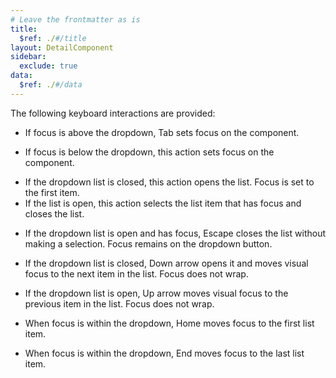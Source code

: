 ```yaml
---
# Leave the frontmatter as is
title:
  $ref: ./#/title
layout: DetailComponent
sidebar:
  exclude: true
data:
  $ref: ./#/data
---
```


The following keyboard interactions are provided:

<KeyboardControls>
<KeyboardControl keyOrCombos="Tab">

- If focus is above the dropdown, Tab sets focus on the component.

</KeyboardControl>
<KeyboardControl keyOrCombos="Shift + Tab">

- If focus is below the dropdown, this action sets focus on the component.

</KeyboardControl>

<KeyboardControl keyOrCombos="Space, Enter">

- If the dropdown list is closed, this action opens the list. Focus is set to the first item.
- If the list is open, this action selects the list item that has focus and closes the list.

</KeyboardControl>
<KeyboardControl keyOrCombos="Escape">

- If the dropdown list is open and has focus, Escape closes the list without making a selection. Focus remains on the dropdown button.

</KeyboardControl>

<KeyboardControl keyOrCombos="Down arrow">

- If the dropdown list is closed, Down arrow opens it and moves visual focus to the next item in the list. Focus does not wrap.

</KeyboardControl>
<KeyboardControl keyOrCombos="Up arrow">

- If the dropdown list is open, Up arrow moves visual focus to the previous item in the list. Focus does not wrap.

</KeyboardControl>

<KeyboardControl keyOrCombos="Home">

- When focus is within the dropdown, Home moves focus to the first list item.

</KeyboardControl>
<KeyboardControl keyOrCombos="End">

- When focus is within the dropdown, End moves focus to the last list item.

</KeyboardControl>
</KeyboardControls>
